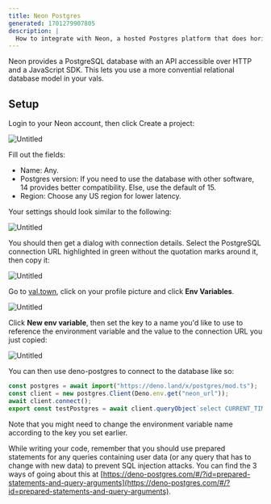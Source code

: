 ```yaml
---
title: Neon Postgres
generated: 1701279907805
description: |
  How to integrate with Neon, a hosted Postgres platform that does horizontal scaling and includes an SQL-over-HTTP API.
---
```



Neon provides a PostgreSQL database with an API accessible over HTTP and a JavaScript SDK. This lets you use a more convential relational database model in your vals.

## Setup

Login to your Neon account, then click Create a project:

![Untitled](./neon-postgres/untitled.png)

Fill out the fields:

- Name: Any.
- Postgres version: If you need to use the database with other software, 14 provides better compatibility. Else, use the default of 15.
- Region: Choose any US region for lower latency.

Your settings should look similar to the following:

![Untitled](./neon-postgres/untitled-1.png)

You should then get a dialog with connection details. Select the PostgreSQL connection URL highlighted in green without the quotation marks around it, then copy it:

![Untitled](./neon-postgres/untitled-2.png)

Go to [val.town](https://val.town), click on your profile picture and click **Env Variables**.

![Untitled](./neon-postgres/env-variables-menu.png)

Click **New env variable**, then set the key to a name you'd like to use to reference the environment variable and the value to the connection URL you just copied:

![Untitled](./neon-postgres/env-variables-new.png)

You can then use deno-postgres to connect to the database like so:

```ts title="Example" val
const postgres = await import("https://deno.land/x/postgres/mod.ts");
const client = new postgres.Client(Deno.env.get("neon_url"));
await client.connect();
export const testPostgres = await client.queryObject`select CURRENT_TIME;`;
```

Note that you might need to change the environment variable name according to the key you set earlier.

While writing your code, remember that you should use prepared statements for any queries containing user data (or any query that has to change with new data) to prevent SQL injection attacks. You can find the 3 ways of going about this at [https://deno-postgres.com/#/?id=prepared-statements-and-query-arguments](https://deno-postgres.com/#/?id=prepared-statements-and-query-arguments).
